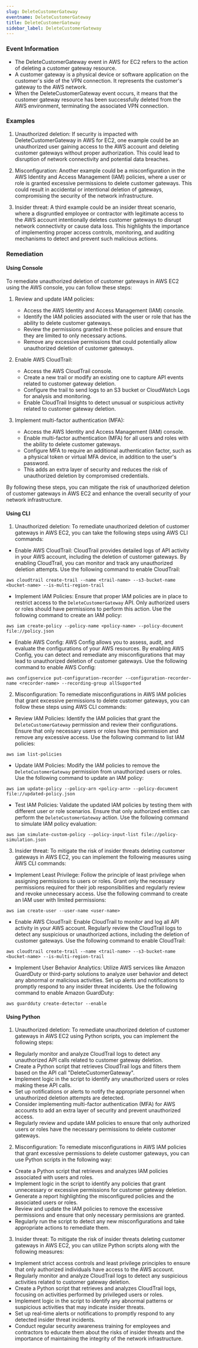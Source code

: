```yaml
--- 
slug: DeleteCustomerGateway
eventname: DeleteCustomerGateway
title: DeleteCustomerGateway
sidebar_label: DeleteCustomerGateway
---
```

                       
### Event Information

- The DeleteCustomerGateway event in AWS for EC2 refers to the action of deleting a customer gateway resource.
- A customer gateway is a physical device or software application on the customer's side of the VPN connection. It represents the customer's gateway to the AWS network.
- When the DeleteCustomerGateway event occurs, it means that the customer gateway resource has been successfully deleted from the AWS environment, terminating the associated VPN connection.


### Examples

1. Unauthorized deletion: If security is impacted with DeleteCustomerGateway in AWS for EC2, one example could be an unauthorized user gaining access to the AWS account and deleting customer gateways without proper authorization. This could lead to disruption of network connectivity and potential data breaches.

2. Misconfiguration: Another example could be a misconfiguration in the AWS Identity and Access Management (IAM) policies, where a user or role is granted excessive permissions to delete customer gateways. This could result in accidental or intentional deletion of gateways, compromising the security of the network infrastructure.

3. Insider threat: A third example could be an insider threat scenario, where a disgruntled employee or contractor with legitimate access to the AWS account intentionally deletes customer gateways to disrupt network connectivity or cause data loss. This highlights the importance of implementing proper access controls, monitoring, and auditing mechanisms to detect and prevent such malicious actions.

### Remediation

#### Using Console

To remediate unauthorized deletion of customer gateways in AWS EC2 using the AWS console, you can follow these steps:

1. Review and update IAM policies: 
   - Access the AWS Identity and Access Management (IAM) console.
   - Identify the IAM policies associated with the user or role that has the ability to delete customer gateways.
   - Review the permissions granted in these policies and ensure that they are limited to only necessary actions.
   - Remove any excessive permissions that could potentially allow unauthorized deletion of customer gateways.

2. Enable AWS CloudTrail:
   - Access the AWS CloudTrail console.
   - Create a new trail or modify an existing one to capture API events related to customer gateway deletion.
   - Configure the trail to send logs to an S3 bucket or CloudWatch Logs for analysis and monitoring.
   - Enable CloudTrail Insights to detect unusual or suspicious activity related to customer gateway deletion.

3. Implement multi-factor authentication (MFA):
   - Access the AWS Identity and Access Management (IAM) console.
   - Enable multi-factor authentication (MFA) for all users and roles with the ability to delete customer gateways.
   - Configure MFA to require an additional authentication factor, such as a physical token or virtual MFA device, in addition to the user's password.
   - This adds an extra layer of security and reduces the risk of unauthorized deletion by compromised credentials.

By following these steps, you can mitigate the risk of unauthorized deletion of customer gateways in AWS EC2 and enhance the overall security of your network infrastructure.

#### Using CLI

1. Unauthorized deletion: To remediate unauthorized deletion of customer gateways in AWS EC2, you can take the following steps using AWS CLI commands:

- Enable AWS CloudTrail: CloudTrail provides detailed logs of API activity in your AWS account, including the deletion of customer gateways. By enabling CloudTrail, you can monitor and track any unauthorized deletion attempts. Use the following command to enable CloudTrail:

```
aws cloudtrail create-trail --name <trail-name> --s3-bucket-name <bucket-name> --is-multi-region-trail
```

- Implement IAM Policies: Ensure that proper IAM policies are in place to restrict access to the `DeleteCustomerGateway` API. Only authorized users or roles should have permissions to perform this action. Use the following command to create an IAM policy:

```
aws iam create-policy --policy-name <policy-name> --policy-document file://policy.json
```

- Enable AWS Config: AWS Config allows you to assess, audit, and evaluate the configurations of your AWS resources. By enabling AWS Config, you can detect and remediate any misconfigurations that may lead to unauthorized deletion of customer gateways. Use the following command to enable AWS Config:

```
aws configservice put-configuration-recorder --configuration-recorder-name <recorder-name> --recording-group allSupported
```

2. Misconfiguration: To remediate misconfigurations in AWS IAM policies that grant excessive permissions to delete customer gateways, you can follow these steps using AWS CLI commands:

- Review IAM Policies: Identify the IAM policies that grant the `DeleteCustomerGateway` permission and review their configurations. Ensure that only necessary users or roles have this permission and remove any excessive access. Use the following command to list IAM policies:

```
aws iam list-policies
```

- Update IAM Policies: Modify the IAM policies to remove the `DeleteCustomerGateway` permission from unauthorized users or roles. Use the following command to update an IAM policy:

```
aws iam update-policy --policy-arn <policy-arn> --policy-document file://updated-policy.json
```

- Test IAM Policies: Validate the updated IAM policies by testing them with different user or role scenarios. Ensure that only authorized entities can perform the `DeleteCustomerGateway` action. Use the following command to simulate IAM policy evaluation:

```
aws iam simulate-custom-policy --policy-input-list file://policy-simulation.json
```

3. Insider threat: To mitigate the risk of insider threats deleting customer gateways in AWS EC2, you can implement the following measures using AWS CLI commands:

- Implement Least Privilege: Follow the principle of least privilege when assigning permissions to users or roles. Grant only the necessary permissions required for their job responsibilities and regularly review and revoke unnecessary access. Use the following command to create an IAM user with limited permissions:

```
aws iam create-user --user-name <user-name>
```

- Enable AWS CloudTrail: Enable CloudTrail to monitor and log all API activity in your AWS account. Regularly review the CloudTrail logs to detect any suspicious or unauthorized actions, including the deletion of customer gateways. Use the following command to enable CloudTrail:

```
aws cloudtrail create-trail --name <trail-name> --s3-bucket-name <bucket-name> --is-multi-region-trail
```

- Implement User Behavior Analytics: Utilize AWS services like Amazon GuardDuty or third-party solutions to analyze user behavior and detect any abnormal or malicious activities. Set up alerts and notifications to promptly respond to any insider threat incidents. Use the following command to enable Amazon GuardDuty:

```
aws guardduty create-detector --enable
```

#### Using Python

1. Unauthorized deletion: To remediate unauthorized deletion of customer gateways in AWS EC2 using Python scripts, you can implement the following steps:

- Regularly monitor and analyze CloudTrail logs to detect any unauthorized API calls related to customer gateway deletion.
- Create a Python script that retrieves CloudTrail logs and filters them based on the API call "DeleteCustomerGateway".
- Implement logic in the script to identify any unauthorized users or roles making these API calls.
- Set up notifications or alerts to notify the appropriate personnel when unauthorized deletion attempts are detected.
- Consider implementing multi-factor authentication (MFA) for AWS accounts to add an extra layer of security and prevent unauthorized access.
- Regularly review and update IAM policies to ensure that only authorized users or roles have the necessary permissions to delete customer gateways.

2. Misconfiguration: To remediate misconfigurations in AWS IAM policies that grant excessive permissions to delete customer gateways, you can use Python scripts in the following way:

- Create a Python script that retrieves and analyzes IAM policies associated with users and roles.
- Implement logic in the script to identify any policies that grant unnecessary or excessive permissions for customer gateway deletion.
- Generate a report highlighting the misconfigured policies and the associated users or roles.
- Review and update the IAM policies to remove the excessive permissions and ensure that only necessary permissions are granted.
- Regularly run the script to detect any new misconfigurations and take appropriate actions to remediate them.

3. Insider threat: To mitigate the risk of insider threats deleting customer gateways in AWS EC2, you can utilize Python scripts along with the following measures:

- Implement strict access controls and least privilege principles to ensure that only authorized individuals have access to the AWS account.
- Regularly monitor and analyze CloudTrail logs to detect any suspicious activities related to customer gateway deletion.
- Create a Python script that retrieves and analyzes CloudTrail logs, focusing on activities performed by privileged users or roles.
- Implement logic in the script to identify any abnormal patterns or suspicious activities that may indicate insider threats.
- Set up real-time alerts or notifications to promptly respond to any detected insider threat incidents.
- Conduct regular security awareness training for employees and contractors to educate them about the risks of insider threats and the importance of maintaining the integrity of the network infrastructure.


 